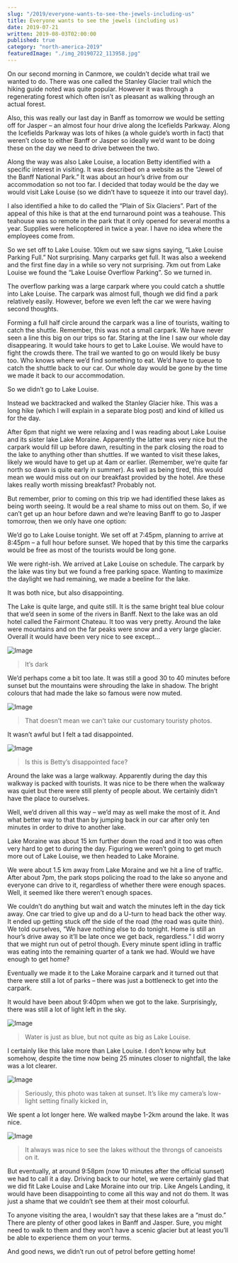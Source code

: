 ```yaml
---
slug: "/2019/everyone-wants-to-see-the-jewels-including-us"
title: Everyone wants to see the jewels (including us)
date: 2019-07-21
written: 2019-08-03T02:00:00
published: true
category: "north-america-2019"
featuredImage: "./img_20190722_113958.jpg"
---
```


On our second morning in Canmore, we couldn’t decide what trail we wanted to do.  There was one called the Stanley Glacier trail which the hiking guide noted was quite popular.  However it was through a regenerating forest which often isn’t as pleasant as walking through an actual forest.

Also, this was really our last day in Banff as tomorrow we would be setting off for Jasper – an almost four hour drive along the Icefields Parkway.  Along the Icefields Parkway was lots of hikes (a whole guide’s worth in fact) that weren’t close to either Banff or Jasper so ideally we’d want to be doing these on the day we need to drive between the two.

Along the way was also Lake Louise, a location Betty identified with a specific interest in visiting.  It was described on a website as the “Jewel of the Banff National Park.”  It was about an hour’s drive from our accommodation so not too far.  I decided that today would be the day we would visit Lake Louise (so we didn’t have to squeeze it into our travel day).

I also identified a hike to do called the “Plain of Six Glaciers”.  Part of the appeal of this hike is that at the end turnaround point was a teahouse.  This teahouse was so remote in the park that it only opened for several months a year.  Supplies were helicoptered in twice a year.  I have no idea where the employees come from.

So we set off to Lake Louise.  10km out we saw signs saying, “Lake Louise Parking Full.”  Not surprising.  Many carparks get full.  It was also a weekend and the first fine day in a while so very not surprising.  7km out from Lake Louise we found the “Lake Louise Overflow Parking”.  So we turned in.

The overflow parking was a large carpark where you could catch a shuttle into Lake Louise.  The carpark was almost full, though we did find a park relatively easily.  However, before we even left the car we were having second thoughts.

Forming a full half circle around the carpark was a line of tourists, waiting to catch the shuttle.  Remember, this was not a small carpark.  We have never seen a line this big on our trips so far.  Staring at the line I saw our whole day disappearing.  It would take hours to get to Lake Louise.  We would have to fight the crowds there.  The trail we wanted to go on would likely be busy too.  Who knows where we’d find something to eat.  We’d have to queue to catch the shuttle back to our car.  Our whole day would be gone by the time we made it back to our accommodation.

So we didn’t go to Lake Louise.

Instead we backtracked and walked the Stanley Glacier hike.  This was a long hike (which I will explain in a separate blog post) and kind of killed us for the day.

After 6pm that night we were relaxing and I was reading about Lake Louise and its sister lake Lake Moraine.  Apparently the latter was very nice but the carpark would fill up before dawn, resulting in the park closing the road to the lake to anything other than shuttles.  If we wanted to visit these lakes, likely we would have to get up at 4am or earlier.  (Remember, we’re quite far north so dawn is quite early in summer).  As well as being tired, this would mean we would miss out on our breakfast provided by the hotel.  Are these lakes really worth missing breakfast? Probably not.

But remember, prior to coming on this trip we had identified these lakes as being worth seeing.  It would be a real shame to miss out on them.  So, if we can’t get up an hour before dawn and we’re leaving Banff to go to Jasper tomorrow, then we only have one option:

We’d go to Lake Louise tonight.  We set off at 7:45pm, planning to arrive at 8:45pm – a full hour before sunset.  We hoped that by this time the carparks would be free as most of the tourists would be long gone.

We were right-ish.  We arrived at Lake Louise on schedule.  The carpark by the lake was tiny but we found a free parking space.  Wanting to maximize the daylight we had remaining, we made a beeline for the lake.

It was both nice, but also disappointing.

The Lake is quite large, and quite still.  It is the same bright teal blue colour that we’d seen in some of the rivers in Banff.  Next to the lake was an old hotel called the Fairmont Chateau.  It too was very pretty.  Around the lake were mountains and on the far peaks were snow and a very large glacier.  Overall it would have been very nice to see except…

![Image](img_20190722_104214.jpg)

> It’s dark

We’d perhaps come a bit too late.  It was still a good 30 to 40 minutes before sunset but the mountains were shrouding the lake in shadow. The bright colours that had made the lake so famous were now muted.

![Image](img_20190722_104241-1.jpg)

> That doesn’t mean we can’t take our customary touristy photos.

It wasn’t awful but I felt a tad disappointed.

![Image](img_20190722_104342.jpg)

> Is this is Betty’s disappointed face?

Around the lake was a large walkway.  Apparently during the day this walkway is packed with tourists.  It was nice to be there when the walkway was quiet but there were still plenty of people about. We certainly didn’t have the place to ourselves.

Well, we’d driven all this way – we’d may as well make the most of it. And what better way to that than by jumping back in our car after only ten minutes in order to drive to another lake.

Lake Moraine was about 15 km further down the road and it too was often very hard to get to during the day. Figuring we weren’t going to get much more out of Lake Louise, we then headed to Lake Moraine.

We were about 1.5 km away from Lake Moraine and we hit a line of traffic. After about 7pm, the park stops policing the road to the lake so anyone and everyone can drive to it, regardless of whether there were enough spaces. Well, it seemed like there weren’t enough spaces.

We couldn’t do anything but wait and watch the minutes left in the day tick away. One car tried to give up and do a U-turn to head back the other way. It ended up getting stuck off the side of the road (the road was quite thin). We told ourselves, “We have nothing else to do tonight. Home is still an hour’s drive away so it’ll be late once we get back, regardless.” I did worry that we might run out of petrol though. Every minute spent idling in traffic was eating into the remaining quarter of a tank we had. Would we have enough to get home?

Eventually we made it to the Lake Moraine carpark and it turned out that there were still a lot of parks – there was just a bottleneck to get into the carpark.

It would have been about 9:40pm when we got to the lake. Surprisingly, there was still a lot of light left in the sky.

![Image](img_20190722_113958.jpg)

> Water is just as blue, but not quite as big as Lake Louise.

I certainly like this lake more than Lake Louise. I don’t know why but somehow, despite the time now being 25 minutes closer to nightfall, the lake was a lot clearer.

![Image](img_20190722_115001.jpg)

> Seriously, this photo was taken at sunset. It’s like my camera’s low-light setting finally kicked in,

We spent a lot longer here. We walked maybe 1-2km around the lake. It was nice.

![Image](img_20190722_115505.jpg)

> It always was nice to see the lakes without the throngs of canoeists on it.

But eventually, at around 9:58pm (now 10 minutes after the official sunset) we had to call it a day. Driving back to our hotel, we were certainly glad that we did fit Lake Louise and Lake Moraine into our trip. Like Angels Landing, it would have been disappointing to come all this way and not do them. It was just a shame that we couldn’t see them at their most colourful.

To anyone visiting the area, I wouldn’t say that these lakes are a “must do.” There are plenty of other good lakes in Banff and Jasper. Sure, you might need to walk to them and they won’t have a scenic glacier but at least you’ll be able to experience them on your terms.

And good news, we didn’t run out of petrol before getting home!